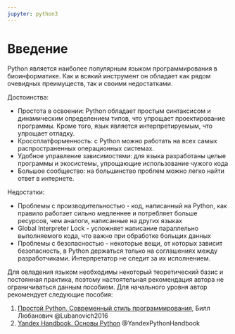 ```yaml
---
jupyter: python3
---
```


# Введение {.unnumbered}

Python является наиболее популярным языком программирования в биоинформатике. Как и всякий инструмент он обладает как рядом очевидных преимуществ, так и своими недостатками.

Достоинства:

-   Простота в освоении: Python обладает простым синтаксисом и динамическим определением типов, что упрощает проектирование программы. Кроме того, язык является интерпретируемым, что упрощает отладку.
-   Кроссплатформенность: с Python можно работать на всех самых распространенных операционных системах.
-   Удобное управление зависимостями: для языка разработаны целые программы и экосистемы, упрощающие использование чужого кода
-   Большое сообщество: на большинство проблем можно легко найти ответ в интернете.

Недостатки:

-   Проблемы с производительностью - код, написанный на Python, как правило работает сильно медленнее и потребляет больше ресурсов, чем аналоги, написанные на других языках
-   Global Interpreter Lock - усложняет написание параллельно выполняемого кода, что важно при обработке больщих данных
-   Проблемы с безопасностью - некоторые вещи, от которых зависит безопасность, в Python держаться только на соглашениях между разработчиками. Интерпретатор не следит за их исполнением.

Для овладения языком необходимы некоторый теоретический базис и постоянная практика, поэтому настоятельная рекомендация автора не ограничиваться данным пособием. Для начального уровня автор рекомендует следующие пособия:

1.  [Простой Python. Современный стиль программирования](https://cloud.itm-rsmu.ru/s/68x5oZkwM53c7F2), Билл Любанович @Lubanovich2016
2.  [Yandex Handbook. Основы Python](https://education.yandex.ru/handbook/python) @YandexPythonHandbook

##